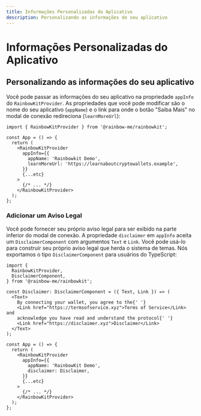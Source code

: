 ```yaml
---
title: Informações Personalizadas do Aplicativo
description: Personalizando as informações do seu aplicativo
---
```


# Informações Personalizadas do Aplicativo

## Personalizando as informações do seu aplicativo

Você pode passar as informações do seu aplicativo na propriedade `appInfo` do `RainbowKitProvider`. As propriedades que você pode modificar são o nome do seu aplicativo (`appName`) e o link para onde o botão "Saiba Mais" no modal de conexão redireciona (`learnMoreUrl`):

```tsx
import { RainbowKitProvider } from '@rainbow-me/rainbowkit';

const App = () => {
  return (
    <RainbowKitProvider
      appInfo={{
        appName: 'Rainbowkit Demo',
        learnMoreUrl: 'https://learnaboutcryptowallets.example',
      }}
      {...etc}
    >
      {/* ... */}
    </RainbowKitProvider>
  );
};
```

### Adicionar um Aviso Legal

Você pode fornecer seu próprio aviso legal para ser exibido na parte inferior do modal de conexão. A propriedade `disclaimer` em `appInfo` aceita um `DisclaimerComponent` com argumentos `Text` e `Link`. Você pode usá-lo para construir seu próprio aviso legal que herda o sistema de temas. Nós exportamos o tipo `DisclaimerComponent` para usuários do TypeScript:

```tsx
import {
  RainbowKitProvider,
  DisclaimerComponent,
} from '@rainbow-me/rainbowkit';

const Disclaimer: DisclaimerComponent = ({ Text, Link }) => (
  <Text>
    By connecting your wallet, you agree to the{' '}
    <Link href="https://termsofservice.xyz">Terms of Service</Link> and
    acknowledge you have read and understand the protocol{' '}
    <Link href="https://disclaimer.xyz">Disclaimer</Link>
  </Text>
);

const App = () => {
  return (
    <RainbowKitProvider
      appInfo={{
        appName: 'RainbowKit Demo',
        disclaimer: Disclaimer,
      }}
      {...etc}
    >
      {/* ... */}
    </RainbowKitProvider>
  );
};
```

